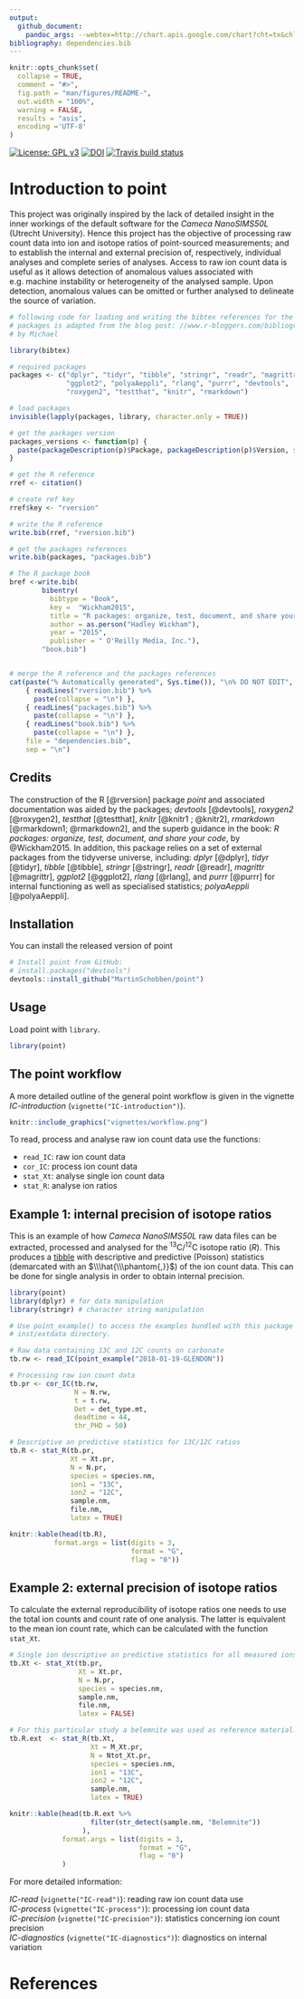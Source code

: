 ```yaml
---
output: 
  github_document:
    pandoc_args: --webtex=http://chart.apis.google.com/chart?cht=tx&chl=
bibliography: dependencies.bib   
---
```


<!--  use the --webtex argument in the YAML to render equations -->

```r
knitr::opts_chunk$set(
  collapse = TRUE,
  comment = "#>",
  fig.path = "man/figures/README-",
  out.width = "100%",
  warning = FALSE, 
  results = "asis",
  encoding ='UTF-8'
)
```


<!-- badges: start -->
[![License: GPL v3](https://img.shields.io/badge/License-GPL%20v3-blue.svg)](http://www.gnu.org/licenses/gpl-3.0)
[![DOI](https://zenodo.org/badge/240023228.svg)](https://zenodo.org/badge/latestdoi/240023228)
[![Travis build status](https://travis-ci.org/MartinSchobben/point.svg?branch=master)](https://travis-ci.org/MartinSchobben/point)
<!-- badges: end -->


# Introduction to point
This project was originally inspired by the lack of detailed insight in the inner workings of the default software for the *Cameca NanoSIMS50L* (Utrecht University). Hence this project has the objective of processing raw count data into ion and isotope ratios of point-sourced measurements; and to establish the internal and external precision of, respectively, individual analyses and complete series of analyses. Access to raw ion count data is useful as it allows detection of anomalous values associated with e.g. machine instability or heterogeneity of the analysed sample. Upon detection, anomalous values can be omitted or further analysed to delineate the source of variation.


```r
# following code for loading and writing the bibtex references for the used 
# packages is adapted from the blog post: //www.r-bloggers.com/bibliography-with-knitr-cite-your-references-and-packages/,
# by Michael

library(bibtex)

# required packages
packages <- c("dplyr", "tidyr", "tibble", "stringr", "readr", "magrittr",
              "ggplot2", "polyaAeppli", "rlang", "purrr", "devtools", 
              "roxygen2", "testthat", "knitr", "rmarkdown")    

# load packages
invisible(lapply(packages, library, character.only = TRUE))

# get the packages version 
packages_versions <- function(p) {
  paste(packageDescription(p)$Package, packageDescription(p)$Version, sep = " ")
}

# get the R reference
rref <- citation()

# create ref key
rref$key <- "rversion"

# write the R reference
write.bib(rref, "rversion.bib")

# get the packages references
write.bib(packages, "packages.bib")

# The R package book
bref <-write.bib(
        bibentry(
          bibtype = "Book",  
          key =  "Wickham2015",
          title = "R packages: organize, test, document, and share your code",
          author = as.person("Hadley Wickham"),
          year = "2015",
          publisher = " O'Reilly Media, Inc."),
        "book.bib")


# merge the R reference and the packages references
cat(paste("% Automatically generated", Sys.time()), "\n% DO NOT EDIT",
    { readLines("rversion.bib") %>% 
      paste(collapse = "\n") },
    { readLines("packages.bib") %>% 
      paste(collapse = "\n") },
    { readLines("book.bib") %>% 
      paste(collapse = "\n") },
    file = "dependencies.bib",
    sep = "\n")

```

## Credits

The construction of the R [@rversion] package *point* and associated documentation was aided by the packages; *devtools* [@devtools], *roxygen2* [@roxygen2], *testthat* [@testthat], *knitr* [@knitr1 ; @knitr2], *rmarkdown* [@rmarkdown1; @rmarkdown2], and the superb guidance in the book: *R packages: organize, test, document, and share your code*, by @Wickham2015. In addition, this package relies on a set of external packages from the tidyverse universe, including: *dplyr* [@dplyr], *tidyr* [@tidyr], *tibble* [@tibble], *stringr* [@stringr], *readr* [@readr], *magrittr* [@magrittr], *ggplot2* [@ggplot2], *rlang* [@rlang], and *purrr* [@purrr] for internal functioning as well as specialised statistics; *polyaAeppli* [@polyaAeppli].


## Installation

You can install the released version of point 

``` r
# Install point from GitHub:
# install.packages("devtools")
devtools::install_github("MartinSchobben/point")
```

## Usage

Load point with `library`.

```r
library(point)
```

## The point workflow
 
A more detailed outline of the general point workflow is given in the vignette *IC-introduction* (`vignette("IC-introduction")`). 

```r

knitr::include_graphics("vignettes/workflow.png")

```


To read, process and analyse raw ion count data use the functions:

* `read_IC`: raw ion count data
* `cor_IC`: process ion count data
* `stat_Xt`: analyse single ion count data
* `stat_R`: analyse ion ratios

## Example 1: internal precision of isotope ratios

This is an example of how *Cameca NanoSIMS50L* raw data files can be extracted, processed and analysed for the ^13^C/^12^C isotope ratio ($R$). This produces a [tibble](https://tibble.tidyverse.org/) with descriptive and predictive (Poisson) statistics (demarcated with an $\\\hat{\\\phantom{,}}$) of the ion count data. This can be done for single analysis in order to obtain internal precision.

```r
library(point)
library(dplyr) # for data manipulation
library(stringr) # character string manipulation
```


```r
# Use point_example() to access the examples bundled with this package in the
# inst/extdata directory.

# Raw data containing 13C and 12C counts on carbonate
tb.rw <- read_IC(point_example("2018-01-19-GLENDON"))

# Processing raw ion count data
tb.pr <- cor_IC(tb.rw, 
                N = N.rw, 
                t = t.rw, 
                Det = det_type.mt, 
                deadtime = 44, 
                thr_PHD = 50)

# Descriptive an predictive statistics for 13C/12C ratios
tb.R <- stat_R(tb.pr, 
               Xt = Xt.pr, 
               N = N.pr, 
               species = species.nm, 
               ion1 = "13C", 
               ion2 = "12C", 
               sample.nm, 
               file.nm, 
               latex = TRUE)
```


  ```r
knitr::kable(head(tb.R),
             format.args = list(digits = 3, 
                                format = "G", 
                                flag = "0")) 
```


## Example 2: external precision of isotope ratios

To calculate the external reproducibility of isotope ratios one needs to use the total ion counts and count rate of one analysis. The latter is equivalent to the mean ion count rate, which can be calculated with the function `stat_Xt`. 
  
```r
# Single ion descriptive an predictive statistics for all measured ions
tb.Xt <- stat_Xt(tb.pr, 
                 Xt = Xt.pr, 
                 N = N.pr, 
                 species = species.nm, 
                 sample.nm, 
                 file.nm,
                 latex = FALSE)

# For this particular study a belemnite was used as reference material. 
tb.R.ext  <- stat_R(tb.Xt, 
                    Xt = M_Xt.pr, 
                    N = Ntot_Xt.pr, 
                    species = species.nm, 
                    ion1 = "13C", 
                    ion2 = "12C",  
                    sample.nm, 
                    latex = TRUE)
```

```r
knitr::kable(head(tb.R.ext %>% 
                    filter(str_detect(sample.nm, "Belemnite"))
                  ),
             format.args = list(digits = 3, 
                                format = "G", 
                                flag = "0")
             ) 
```

For more detailed information:

*IC-read* (`vignette("IC-read")`): reading raw ion count data use     
*IC-process* (`vignette("IC-process")`): processing ion count data        
*IC-precision* (`vignette("IC-precision")`): statistics concerning ion count precision    
*IC-diagnostics* (`vignette("IC-diagnostics")`): diagnostics on internal variation

# References

